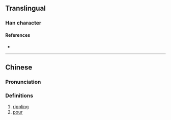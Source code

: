 {{character info/new}}
==Translingual==

===Han character===
{{Han char|rn=85|rad=水|as=12|sn=15|four=38140|canj=EFBK|ids=⿰氵敝}}

====References====
* {{Han ref|kx=0648.290|dkj=18220|dj=1058.150|hdz=31721.070|uh=6F4E|ud=28494|bh=E276|bd=57974}}

----

==Chinese==
{{zh-forms}}

===Pronunciation===
{{zh-pron
|m=pì
|c=pit3
|mc=y
|oc=y
|ma=
|cat=a,v
}}

===Definitions===
{{zh-hanzi}}

# [[rippling]]
# [[pour]]